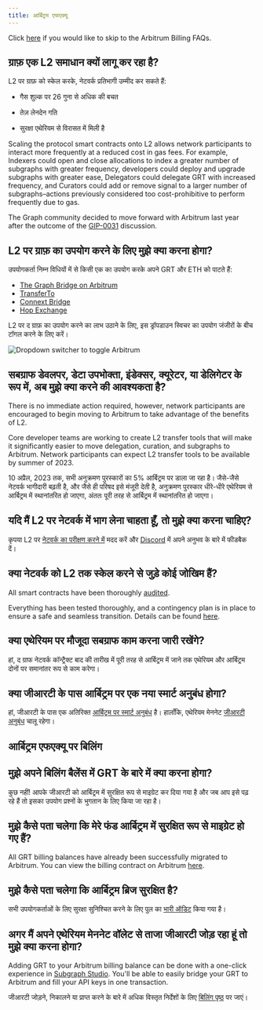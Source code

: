 ```yaml
---
title: आर्बिट्रम एफएक्यू
---
```


Click [here](#billing-on-arbitrum-faqs) if you would like to skip to the Arbitrum Billing FAQs.

## ग्राफ़ एक L2 समाधान क्यों लागू कर रहा है?

L2 पर ग्राफ़ को स्केल करके, नेटवर्क प्रतिभागी उम्मीद कर सकते हैं:

-   गैस शुल्क पर 26 गुना से अधिक की बचत

-   तेज़ लेनदेन गति

-   सुरक्षा एथेरियम से विरासत में मिली है

Scaling the protocol smart contracts onto L2 allows network participants to interact more frequently at a reduced cost in gas fees. For example, Indexers could open and close allocations to index a greater number of subgraphs with greater frequency, developers could deploy and upgrade subgraphs with greater ease, Delegators could delegate GRT with increased frequency, and Curators could add or remove signal to a larger number of subgraphs–actions previously considered too cost-prohibitive to perform frequently due to gas.

The Graph community decided to move forward with Arbitrum last year after the outcome of the [GIP-0031](https://forum.thegraph.com/t/gip-0031-arbitrum-grt-bridge/3305) discussion.

## L2 पर ग्राफ़ का उपयोग करने के लिए मुझे क्या करना होगा?

उपयोगकर्ता निम्न विधियों में से किसी एक का उपयोग करके अपने GRT और ETH को पाटते हैं:

-   [The Graph Bridge on Arbitrum](https://bridge.arbitrum.io/?l2ChainId=42161)
-   [TransferTo](https://transferto.xyz/swap)
-   [Connext Bridge](https://bridge.connext.network/)
-   [Hop Exchange](https://app.hop.exchange/#/send?token=ETH)

L2 पर द ग्राफ़ का उपयोग करने का लाभ उठाने के लिए, इस ड्रॉपडाउन स्विचर का उपयोग जंजीरों के बीच टॉगल करने के लिए करें।

![Dropdown switcher to toggle Arbitrum](/img/arbitrum-screenshot-toggle.png)

## सबग्राफ डेवलपर, डेटा उपभोक्ता, इंडेक्सर, क्यूरेटर, या डेलिगेटर के रूप में, अब मुझे क्या करने की आवश्यकता है?

There is no immediate action required, however, network participants are encouraged to begin moving to Arbitrum to take advantage of the benefits of L2.

Core developer teams are working to create L2 transfer tools that will make it significantly easier to move delegation, curation, and subgraphs to Arbitrum. Network participants can expect L2 transfer tools to be available by summer of 2023.

10 अप्रैल, 2023 तक, सभी अनुक्रमण पुरस्कारों का 5% आर्बिट्रम पर डाला जा रहा है। जैसे-जैसे नेटवर्क भागीदारी बढ़ती है, और जैसे ही परिषद इसे मंजूरी देती है, अनुक्रमण पुरस्कार धीरे-धीरे एथेरियम से आर्बिट्रम में स्थानांतरित हो जाएगा, अंततः पूरी तरह से आर्बिट्रम में स्थानांतरित हो जाएगा।

## यदि मैं L2 पर नेटवर्क में भाग लेना चाहता हूँ, तो मुझे क्या करना चाहिए?

कृपया L2 पर [नेटवर्क का परीक्षण करने में](https://testnet.thegraph.com/explorer) मदद करें और [Discord](https://discord.gg/vtvv7FP) में अपने अनुभव के बारे में फीडबैक दें।

## क्या नेटवर्क को L2 तक स्केल करने से जुड़े कोई जोखिम हैं?

All smart contracts have been thoroughly [audited](https://github.com/graphprotocol/contracts/blob/dev/audits/OpenZeppelin/2022-07-graph-arbitrum-bridge-audit.pdf).

Everything has been tested thoroughly, and a contingency plan is in place to ensure a safe and seamless transition. Details can be found [here](https://forum.thegraph.com/t/gip-0037-the-graph-arbitrum-deployment-with-linear-rewards-minted-in-l2/3551#risks-and-security-considerations-20).

## क्या एथेरियम पर मौजूदा सबग्राफ काम करना जारी रखेंगे?

हां, द ग्राफ नेटवर्क कॉन्ट्रैक्ट बाद की तारीख में पूरी तरह से आर्बिट्रम में जाने तक एथेरियम और आर्बिट्रम दोनों पर समानांतर रूप से काम करेगा।

## क्या जीआरटी के पास आर्बिट्रम पर एक नया स्मार्ट अनुबंध होगा?

हां, जीआरटी के पास एक अतिरिक्त [आर्बिट्रम पर स्मार्ट अनुबंध](https://arbiscan.io/address/0x9623063377ad1b27544c965ccd7342f7ea7e88c7) है। हालाँकि, एथेरियम मेननेट [जीआरटी अनुबंध](https://etherscan.io/token/0xc944e90c64b2c07662a292be6244bdf05cda44a7) चालू रहेगा।

## आर्बिट्रम एफएक्यू पर बिलिंग

## मुझे अपने बिलिंग बैलेंस में GRT के बारे में क्या करना होगा?

कुछ नहीं! आपके जीआरटी को आर्बिट्रम में सुरक्षित रूप से माइग्रेट कर दिया गया है और जब आप इसे पढ़ रहे हैं तो इसका उपयोग प्रश्नों के भुगतान के लिए किया जा रहा है।

## मुझे कैसे पता चलेगा कि मेरे फंड आर्बिट्रम में सुरक्षित रूप से माइग्रेट हो गए हैं?

All GRT billing balances have already been successfully migrated to Arbitrum. You can view the billing contract on Arbitrum [here](https://arbiscan.io/address/0x1B07D3344188908Fb6DEcEac381f3eE63C48477a).

## मुझे कैसे पता चलेगा कि आर्बिट्रम ब्रिज सुरक्षित है?

सभी उपयोगकर्ताओं के लिए सुरक्षा सुनिश्चित करने के लिए पुल का [भारी ऑडिट](https://code4rena.com/contests/2022-10-the-graph-l2-bridge-contest) किया गया है।

## अगर मैं अपने एथेरियम मेननेट वॉलेट से ताजा जीआरटी जोड़ रहा हूं तो मुझे क्या करना होगा?

Adding GRT to your Arbitrum billing balance can be done with a one-click experience in [Subgraph Studio](https://thegraph.com/studio/). You'll be able to easily bridge your GRT to Arbitrum and fill your API keys in one transaction.

जीआरटी जोड़ने, निकालने या प्राप्त करने के बारे में अधिक विस्तृत निर्देशों के लिए [बिलिंग पृष्ठ](https://thegraph.com/docs/en/billing/) पर जाएं।
